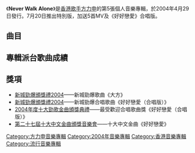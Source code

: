 {{unreferenced|time=2014-07-06T16:52:45+00:00}}
{{Album infobox | <!-- See Wikipedia:WikiProject_Albums -->
|  Name        = Never Walk Alone
|  Type        = 錄音室專輯
|  Artist      = [[方力申|方力申]]
|  Cover       = 方力申 Never Walk Alone.jpg
|  Released    = 2004年4月29日
|  Recorded    = 2004年
|  Genre       = 粵語
|  Length      = 37:47
|  Label       = [[金牌娛樂|金牌娛樂]]<br>[[百代唱片_(香港)|百代唱片]]
|  Last album  = [[True_(方力申專輯)|True]]<br>（2003年）
|  This album  = '''Never Walk Alone'''<br>（2004年）
|  Next album  = [[Be_Good|Be Good]]<br>（2005年）
}}
{{Album infobox | <!-- See Wikipedia:WikiProject_Albums -->
| Name       = Never Walk Alone（特別版）
| Type       = 錄音室專輯
| Artist     = [[方力申|方力申]]
| Cover      = 方力申 Never Walk Alone 特別版.jpg
| Released   = 2004年7月20日
| Recorded   = 2004年
| Genre      = 粵語
}}

《'''Never Walk Alone'''》是[[香港|香港]][[歌手|歌手]][[方力申|方力申]]的第5張個人音樂專輯，於2004年4月29日發行。7月20日推出特別版，加送5首MV及《好好戀愛》合唱版。

==曲目==
{{Tracklist
| headline = CD
| total_length = 37:47

| title1 = 大方
| music1 = [[雷頌德|雷頌德]]
| lyrics1 = [[林夕|林夕]]
| arranger1 = 雷頌德
| producer1 = 雷頌德
| longnote1 = 
| length1 = 3:11

| title2 = 你夠幸福嗎?
| music2 = [[馮翰銘|馮翰銘]]
| lyrics2 = [[方杰_(填詞人)|方-{杰}-]]
| arranger2 = 馮翰銘
| producer2 = 馮翰銘
| longnote2 = 
| length2 = 3:42

| title3 = 拖拖拉拉
| music3 = [[林健華|林健華]]
| lyrics3 = 方-{杰}-
| arranger3 = [[林潤明|林潤明]]
| producer3 = 林潤明
| longnote3 = 
| length3 = 3:16

| title4 = 好好戀愛
| music4 = [[Horan_Chan|Horan Chan]]
| lyrics4 = 方-{杰}-
| arranger4 = [[Gary_Chan|Gary Chan]]
| producer4 = Gary Chan
| longnote4 = 
| length4 = 3:23

| title5 = 可愛不可愛
| music5 = [[伍仲衡|伍仲衡]]
| lyrics5 = [[林若寧|林若寧]]
| arranger5 = 林潤明
| producer5 = 林潤明
| longnote5 = 
| length5 = 3:35

| title6 = Cool住你
| music6 = [[伍樂城|伍樂城]]
| lyrics6 = [[甄健強|甄健強]]
| arranger6 = 伍樂城
| producer6 = 伍樂城
| longnote6 = 「2004雀巢冰極檸檬茶」廣告主題曲
| length6 = 3:06

| title7 = 零藉口
| music7 = [[陳光榮|陳光榮]]
| lyrics7 = [[青介|青介]]
| arranger7 = 陳光榮
| producer7 = 陳光榮
| longnote7 = 
| length7 = 3:40

| title8 = 我的戀愛日記
| music8 = [[鄭中基|鄭中基]]
| lyrics8 = [[歐志深|歐志深]]
| arranger8 = [[Alex_De_La_Cruz|Alex De La Cruz]]
| producer8 = 鄭中基
| longnote8 = 
| length8 = 3:31

| title9 = 傻瓜
| music9 = [[鄧健泓|鄧健泓]]
| lyrics9 = 林若寧
| arranger9 = [[Billy_Chan|Billy Chan]]
| producer9 = 林潤明
| longnote9 = 
| length9 = 3:58

| title10 = 好來好去
| music10 = [[Edward_Chan|Edward Chan]]<br>[[Charles_Lee|Charles Lee]]
| lyrics10 = [[陳韻如|陳韻如]]
| arranger10 = [[吳國恩|吳國恩]]
| producer10 = Gary Chan
| longnote10 = 
| length10 = 3:12

| title11 = 下一轉再見
| music11 = 林潤明
| lyrics11 = 林若寧
| arranger11 = 林潤明
| producer11 = 林潤明
| longnote11 = TVB動畫《[[戰鬥陀螺|爆旋陀螺2]]》主題曲<br>改編自[[方力申|方力申]]的《大朝聖》
| length11 = 3:13
}}
{{Track listing
| collapsed = 
| headline = AVCD（只於特別版加送）
| total_length = 21:02
| title1 = 電腦檔案 不能播放 Computer Data Not Playable
| length1 = 0:00
| title2 = 好好戀愛（合唱版）Music Video
| note2 = [[鄧麗欣|鄧麗欣]]合唱
| length2 = 4:11
| title3 = 大方 Music Video
| length3 = 3:09
| title4 = 拖拖拉拉 Music Video
| length4 = 3:30
| title5 = 好好戀愛 Music Video
| length5 = 3:34
| title6 = Cool住你 Music Video
| length6 = 3:10
| title7 = 好好戀愛（合唱版）
| note7 = [[鄧麗欣|鄧麗欣]]合唱
| length7 = 3:28
}}

== 專輯派台歌曲成績 ==


== 獎項 ==
*[[2004年度新城勁爆頒獎禮得獎名單|新城勁爆頒獎禮2004]]——新城勁爆歌曲《大方》
*[[2004年度新城勁爆頒獎禮得獎名單|新城勁爆頒獎禮2004]]——新城勁爆合唱歌曲《好好戀愛（合唱版）》
*[[2004年度十大勁歌金曲得獎名單|2004年度十大勁歌金曲頒獎典禮]]——最受歡迎合唱歌曲獎《好好戀愛（合唱版）》
*[[第二十七屆十大中文金曲得獎名單|第二十七屆十大中文金曲頒獎音樂會]]——十大中文金曲《好好戀愛》

[[Category:方力申音樂專輯|Category:方力申音樂專輯]]
[[Category:2004年音樂專輯|Category:2004年音樂專輯]]
[[Category:香港音樂專輯|Category:香港音樂專輯]]
[[Category:流行音樂專輯|Category:流行音樂專輯]]